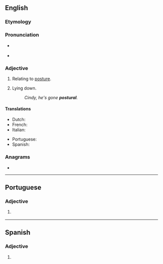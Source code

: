 ==English==

===Etymology===
{{suffix|en|posture|al}}

===Pronunciation===
* {{a|UK}} {{IPA|en|/ˈpɒstʃəɹəl/}}
* {{a|US}} {{IPA|en|/ˈpɑstʃəɹəl/}}

===Adjective===
{{en-adj|-}}

# Relating to [[posture]].
# {{lb|en|medical}} Lying down.
#: ''Cindy, he's gone '''postural'''.''

====Translations====
{{trans-top|relating to posture}}
* Dutch: {{t+|nl|houding|alt=houdings-}}
* French: {{t+|fr|postural}}
* Italian: {{t|it|posturale}}
{{trans-mid}}
* Portuguese: {{t|pt|postural}}
* Spanish: {{t|es|postural}}
{{trans-bottom}}

===Anagrams===
* {{anagrams|en|a=aloprstu|pulsator|sportula}}

----

==Portuguese==

===Adjective===
{{pt-adj|postura|l}}

# {{l|en|postural}} {{gloss|relating to posture}}

----

==Spanish==

===Adjective===
{{es-adj|pl=posturales}}

# {{l|en|postural}}
